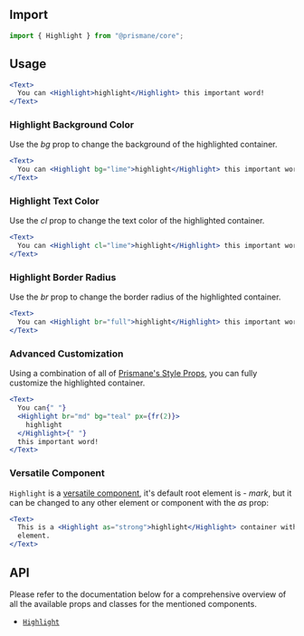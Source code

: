 ## Import

```js
import { Highlight } from "@prismane/core";
```

## Usage

```jsx preview
<Text>
  You can <Highlight>highlight</Highlight> this important word!
</Text>
```

### Highlight Background Color

Use the _bg_ prop to change the background of the highlighted container.

```jsx preview
<Text>
  You can <Highlight bg="lime">highlight</Highlight> this important word!
</Text>
```

### Highlight Text Color

Use the _cl_ prop to change the text color of the highlighted container.

```jsx preview
<Text>
  You can <Highlight cl="lime">highlight</Highlight> this important word!
</Text>
```

### Highlight Border Radius

Use the _br_ prop to change the border radius of the highlighted container.

```jsx preview
<Text>
  You can <Highlight br="full">highlight</Highlight> this important word!
</Text>
```

### Advanced Customization

Using a combination of all of [Prismane's Style Props](/docs/styling/style-props), you can fully customize the highlighted container.

```jsx preview
<Text>
  You can{" "}
  <Highlight br="md" bg="teal" px={fr(2)}>
    highlight
  </Highlight>{" "}
  this important word!
</Text>
```

### Versatile Component

`Highlight` is a [versatile component](/docs/getting-started/versatile-components), it's default root element is - _mark_, but it can be changed to any other element or component with the _as_ prop:

```jsx preview
<Text>
  This is a <Highlight as="strong">highlight</Highlight> container with a custom
  element.
</Text>
```

## API

Please refer to the documentation below for a comprehensive overview of all the available props and classes for the mentioned components.

- [`Highlight`](/docs/components-api/highlight-api)
